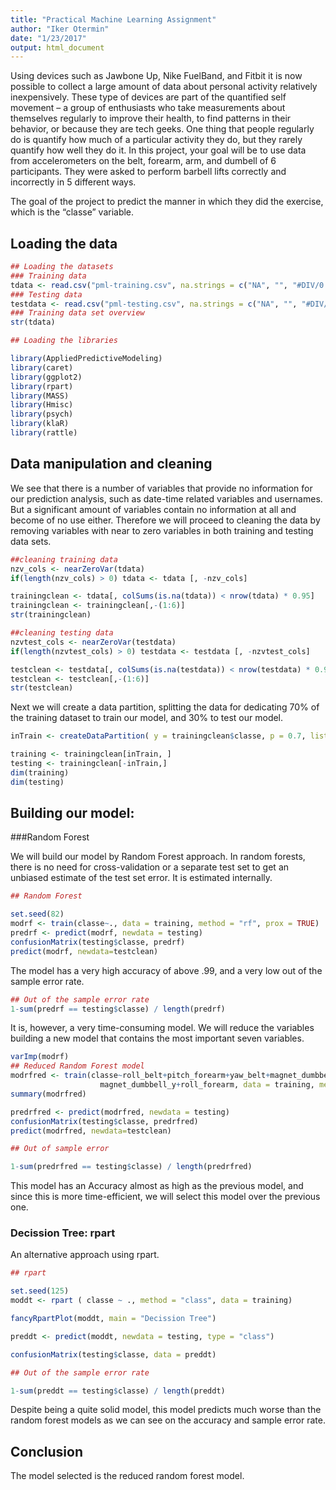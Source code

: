 ```yaml
---
title: "Practical Machine Learning Assignment"
author: "Iker Otermin"
date: "1/23/2017"
output: html_document
---
```

Using devices such as Jawbone Up, Nike FuelBand, and Fitbit it is now possible to collect a large amount of data about personal activity relatively inexpensively. These type of devices are part of the quantified self movement – a group of enthusiasts who take measurements about themselves regularly to improve their health, to find patterns in their behavior, or because they are tech geeks. One thing that people regularly do is quantify how much of a particular activity they do, but they rarely quantify how well they do it. In this project, your goal will be to use data from accelerometers on the belt, forearm, arm, and dumbell of 6 participants. They were asked to perform barbell lifts correctly and incorrectly in 5 different ways.

The goal of the project to predict the manner in which they did the exercise, which is the “classe” variable.

## Loading the data
```r
## Loading the datasets
### Training data
tdata <- read.csv("pml-training.csv", na.strings = c("NA", "", "#DIV/0!"))
### Testing data
testdata <- read.csv("pml-testing.csv", na.strings = c("NA", "", "#DIV/0!"))
### Training data set overview
str(tdata)
```


```r
## Loading the libraries

library(AppliedPredictiveModeling)
library(caret)
library(ggplot2)
library(rpart)
library(MASS)
library(Hmisc)
library(psych)
library(klaR)
library(rattle)

```

## Data manipulation and cleaning

We see that there is a number of variables that provide no information for our prediction analysis, such as date-time related variables and usernames. But a significant amount of variables contain no information at all and become of no use either. Therefore we will proceed to cleaning the data by removing variables with near to zero variables in both training and testing data sets.
```r
##cleaning training data
nzv_cols <- nearZeroVar(tdata)
if(length(nzv_cols) > 0) tdata <- tdata [, -nzv_cols]

trainingclean <- tdata[, colSums(is.na(tdata)) < nrow(tdata) * 0.95]
trainingclean <- trainingclean[,-(1:6)]
str(trainingclean)

##cleaning testing data
nzvtest_cols <- nearZeroVar(testdata)
if(length(nzvtest_cols) > 0) testdata <- testdata [, -nzvtest_cols]

testclean <- testdata[, colSums(is.na(testdata)) < nrow(testdata) * 0.95]
testclean <- testclean[,-(1:6)]
str(testclean)

```

Next we will create a data partition, splitting the data for dedicating 70% of the training dataset to train our model, and 30% to test our model.

```r
inTrain <- createDataPartition( y = trainingclean$classe, p = 0.7, list = FALSE)

training <- trainingclean[inTrain, ]
testing <- trainingclean[-inTrain,]
dim(training)
dim(testing)
```

## Building our model: 

###Random Forest

We will build our model by Random Forest approach. In random forests, there is no need for cross-validation or a separate test set to get an unbiased estimate of the test set error. It is estimated internally.

```r
## Random Forest

set.seed(82)
modrf <- train(classe~., data = training, method = "rf", prox = TRUE)
predrf <- predict(modrf, newdata = testing)
confusionMatrix(testing$classe, predrf)
predict(modrf, newdata=testclean)

```

The model has a very high accuracy of above .99, and a very low out of the sample error rate.

```r
## Out of the sample error rate
1-sum(predrf == testing$classe) / length(predrf)
```

It is, however, a very time-consuming model. We will reduce the variables building a new model that contains the most important seven variables.

```r
varImp(modrf)
## Reduced Random Forest model
modrfred <- train(classe~roll_belt+pitch_forearm+yaw_belt+magnet_dumbbell_z+pitch_belt +
                    magnet_dumbbell_y+roll_forearm, data = training, method="rf", prox=TRUE)
summary(modrfred)

predrfred <- predict(modrfred, newdata = testing)
confusionMatrix(testing$classe, predrfred)
predict(modrfred, newdata=testclean)

## Out of sample error

1-sum(predrfred == testing$classe) / length(predrfred)

```
This model has an Accuracy almost as high as the previous model, and since this is more time-efficient, we will select this model over the previous one.


### Decission Tree: rpart

An alternative approach using rpart.
```r
## rpart

set.seed(125)
moddt <- rpart ( classe ~ ., method = "class", data = training)

fancyRpartPlot(moddt, main = "Decission Tree")

preddt <- predict(moddt, newdata = testing, type = "class")

confusionMatrix(testing$classe, data = preddt)

## Out of the sample error rate

1-sum(preddt == testing$classe) / length(preddt)
```
Despite being a quite solid model, this model predicts much worse than the random forest models as we can see on the accuracy and sample error rate.


## Conclusion

The model selected is the reduced random forest model. 